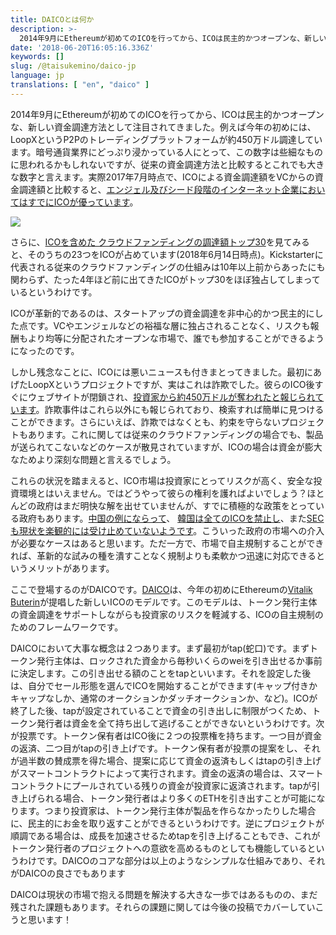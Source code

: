 ```yaml
---
title: DAICOとは何か
description: >-
  2014年9月にEthereumが初めてのICOを行ってから、ICOは民主的かつオープンな、新しい資金調達方法として注目されてきました。例えば今年の初めには、LoopXというP2Pのトレーディングプラットフォームが約450万ドル調達しています。暗号通貨業界にどっぷり浸かっている人…
date: '2018-06-20T16:05:16.336Z'
keywords: []
slug: /@taisukemino/daico-jp
language: jp
translations: [ "en", "daico" ]
---
```


2014年9月にEthereumが初めてのICOを行ってから、ICOは民主的かつオープンな、新しい資金調達方法として注目されてきました。例えば今年の初めには、LoopXというP2Pのトレーディングプラットフォームが約450万ドル調達しています。暗号通貨業界にどっぷり浸かっている人にとって、この数字は些細なものに思われるかもしれないですが、従来の資金調達方法と比較するとこれでも大きな数字と言えます。実際2017年7月時点で、ICOによる資金調達額をVCからの資金調達額と比較すると、[エンジェル及びシード段階のインターネット企業においてはすでにICOが優っています](https://www.cnbc.com/2017/08/09/initial-coin-offerings-surpass-early-stage-venture-capital-funding.html)。

![](https://cdn-images-1.medium.com/max/800/1*r3CKE8w9NxzrCnWLvhW3oQ.png)

さらに、[ICOを含めた クラウドファンディングの調達額トップ30](https://en.wikipedia.org/wiki/List_of_highest_funded_crowdfunding_projects)を見てみると、そのうちの23つをICOが占めています(2018年6月14日時点)。Kickstarterに代表される従来のクラウドファンディングの仕組みは10年以上前からあったにも関わらず、たった4年ほど前に出てきたICOがトップ30をほぼ独占してしまっているというわけです。

ICOが革新的であるのは、スタートアップの資金調達を非中心的かつ民主的にした点です。VCやエンジェルなどの裕福な層に独占されることなく、リスクも報酬もより均等に分配されたオープンな市場で、誰でも参加することができるようになったのです。

しかし残念なことに、ICOには悪いニュースも付きまとってきました。最初にあげたLoopXというプロジェクトですが、実はこれは詐欺でした。彼らのICO後すぐにウェブサイトが閉鎖され、[投資家から約450万ドルが奪われたと報じられています](https://thenextweb.com/hardfork/2018/02/12/cryptocurrency-loopx-scam-ico/)。詐欺事件はこれら以外にも報じられており、検索すれば簡単に見つけることができます。さらにいえば、詐欺ではなくとも、約束を守らないプロジェクトもあります。これに関しては従来のクラウドファンディングの場合でも、製品が送られてこないなどのケースが散見されていますが、ICOの場合は資金が膨大なためより深刻な問題と言えるでしょう。

これらの状況を踏まえると、ICO市場は投資家にとってリスクが高く、安全な投資環境とはいえません。ではどうやって彼らの権利を護ればよいでしょう？ほとんどの政府はまだ明快な解を出せていませんが、すでに積極的な政策をとっている政府もあります。[中国の例にならって](https://techcrunch.com/2017/09/04/chinas-central-bank-has-banned-icos/)、 [韓国は全てのICOを禁止し](http://uk.businessinsider.com/ico-south-korea-bans-icos-2017-9)、また[SECも現状を楽観的には受け止めていないようです](https://techcrunch.com/2017/07/25/sec-regulators-are-coming-after-icos/)。こういった政府の市場への介入が必要なケースはあると思います。ただ一方で、市場で自主規制することができれば、革新的な試みの種を潰すことなく規制よりも柔軟かつ迅速に対応できるというメリットがあります。

ここで登場するのがDAICOです。[DAICO](https://ethresear.ch/t/explanation-of-daicos/465)は、今年の初めにEthereumの[Vitalik Buterin](https://twitter.com/vitalikbuterin)が提唱した新しいICOのモデルです。このモデルは、トークン発行主体の資金調達をサポートしながらも投資家のリスクを軽減する、ICOの自主規制のためのフレームワークです。

DAICOにおいて大事な概念は２つあります。まず最初がtap(蛇口)です。まずトークン発行主体は、ロックされた資金から毎秒いくらのweiを引き出せるか事前に決定します。この引き出せる額のことをtapといいます。それを設定した後は、自分でセール形態を選んでICOを開始することができます(キャップ付きかキャップなしか、通常のオークションかダッチオークションか、など)。ICOが終了した後、tapが設定されていることで資金の引き出しに制限がつくため、トークン発行者は資金を全て持ち出して逃げることができないというわけです。次が投票です。トークン保有者はICO後に２つの投票権を持ちます。一つ目が資金の返済、二つ目がtapの引き上げです。トークン保有者が投票の提案をし、それが過半数の賛成票を得た場合、提案に応じて資金の返済もしくはtapの引き上げがスマートコントラクトによって実行されます。資金の返済の場合は、スマートコントラクトにプールされている残りの資金が投資家に返済されます。tapが引き上げられる場合、トークン発行者はより多くのETHを引き出すことが可能になります。つまり投資家は、トークン発行主体が製品を作らなかったりした場合に、民主的にお金を取り返すことができるというわけです。逆にプロジェクトが順調である場合は、成長を加速させるためtapを引き上げることもでき、これがトークン発行者のプロジェクトへの意欲を高めるものとしても機能しているというわけです。DAICOのコアな部分は以上のようなシンプルな仕組みであり、それがDAICOの良さでもあります

DAICOは現状の市場で抱える問題を解決する大きな一歩ではあるものの、まだ残された課題もあります。それらの課題に関しては今後の投稿でカバーしていこうと思います！
